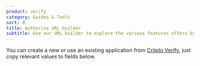 ```yaml
---
product: verify
category: Guides & Tools
sort: 0
title: Authorize URL builder
subtitle: Use our URL builder to explore the various features offers by Criipto Verify and how to use them.
---
```




You can create a new or use an existing application from [Criipto Verify](https://manage.criipto.id/applications), just copy relevant values to fields below.

<AuthorizeURLBuilder />